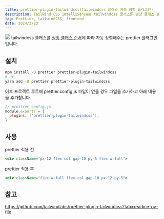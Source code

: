 ```yaml
---
title: prettier-plugin-tailwindcss(tailwindcss 클래스 자동 정렬 플러그인)
description: Tailwind CSS IntelliSense는 tailwindcss 클래스를 권장 클래스 순서에 따라 자동 정렬해주는 prettier 플러그인 입니다.
tag: Prettier, tailwindCSS, frontend
date: 2024/3/23
---
```


![](https://velog.velcdn.com/images/freejak5520/post/34b346cd-6998-4746-bc35-415b71ff9a89/image.jpg)
tailwindcss 클래스를 [권장 클래스 순서](https://tailwindcss.com/blog/automatic-class-sorting-with-prettier#how-classes-are-sorted)에 따라 자동 정렬해주는 prettier 플러그인 입니다.

## 설치

```bash
npm install -D prettier prettier-plugin-tailwindcss
# or
yarn add -D prettier prettier-plugin-tailwindcss
```

이후 프로젝트 루트에 prettier.config.js 파일이 없을 경우 파일을 추가하고 아래 내용을 추가합니다.

```javascript
// prettier.config.js
module.exports = {
  plugins: ['prettier-plugin-tailwindcss'],
}
```

## 사용

prettier 적용 전

```jsx
<div className="px-12 flex-col gap-10 py-5 flex w-full">
```

prettier 적용 후

```jsx
<div className="flex w-full flex-col gap-10 px-12 py-5">
```

## 참고
https://github.com/tailwindlabs/prettier-plugin-tailwindcss?tab=readme-ov-file
